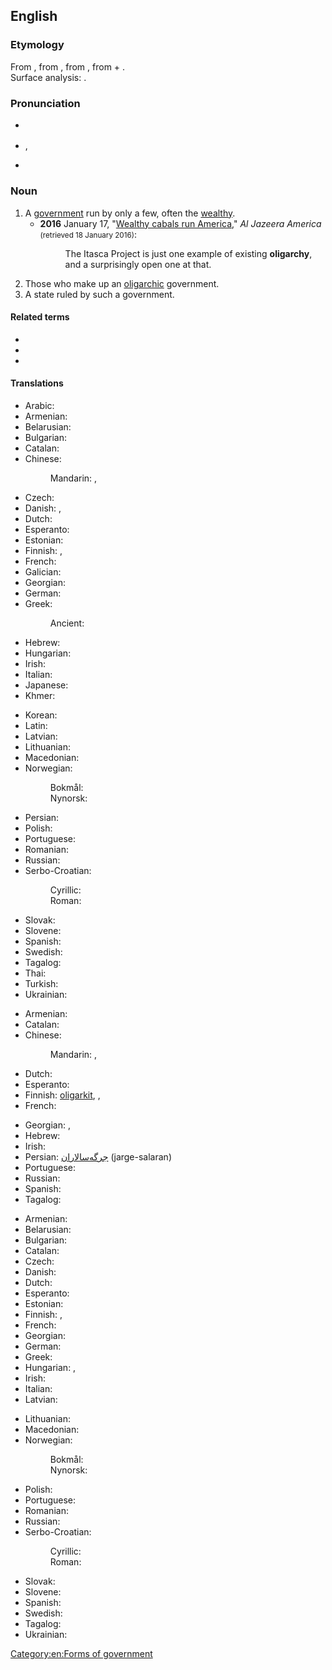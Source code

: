 ==English==

===Etymology===
From {{etyl|fr|en}} {{m|fr|oligarchie}}, from {{etyl|la|en}} {{m|la|oligarchia}}, from {{etyl|grc|en}} {{m|grc|ὀλιγαρχία}}, from {{m|grc|ὀλίγος||few}} + {{m|grc|ἀρχή||rule}}.<br />
Surface analysis: {{confix|olig|t1=few|archy|t2=rule”, “command|lang=en}}.

===Pronunciation===
* {{a|UK}} {{IPA|/ˈɒlɪɡɑːki/|lang=en}}
* {{a|US}} {{enPR|älʹĭ-gär'kē|ōlʹĭ-gär'kē}}, {{IPA|/ˈɑːlɪˌɡɑɹki/|/ˈoʊlɪˌɡɑɹki/|lang=en}}
* {{audio|en-uk-oligarchy.ogg|Audio (UK)|lang=en}}

===Noun===
{{wikipedia}}
{{en-noun|oligarchies}}

# A [[government]] run by only a few, often the [[wealthy]].
#* '''2016''' January 17, "[http://america.aljazeera.com/opinions/2016/1/wealthy-cabals-run-america.html Wealthy cabals run America]," ''Al Jazeera America'' <small>(retrieved 18 January 2016)</small>:
#*: The Itasca Project is just one example of existing '''oligarchy''', and a surprisingly open one at that.
# Those who make up an [[oligarchic]] government.
# A state ruled by such a government.

====Related terms====
* {{l|en|oligarch}}
* {{l|en|oligarchic}}
* {{l|en|oligarchical}}

====Translations====
{{trans-top|Government by only a few}}
* Arabic: {{t|ar|أُولِيغَارْكِي|f}}
* Armenian: {{t+|hy|օլիգարխիա}}
* Belarusian: {{t|be|аліга́рхія|f}}
* Bulgarian: {{t+|bg|олигархия|f}}
* Catalan: {{t|ca|oligarquia|f}}
* Chinese:
*: Mandarin: {{t+|cmn|寡頭政治|sc=Hani}}, {{t+|cmn|寡头政治|tr=guǎtóu zhèngzhì|sc=Hani}}
* Czech: {{t+|cs|oligarchie|f}}
* Danish: {{t+|da|oligarki|n}}, {{t|da|fåmandsvælde|n|c}}
* Dutch: {{t+|nl|oligarchie|f}}
* Esperanto: {{t|eo|oligarĥio}}
* Estonian: {{t|et|oligarhia}}
* Finnish: {{t+|fi|harvainvalta}}, {{t+|fi|oligarkia}}
* French: {{t+|fr|oligarchie|f}}
* Galician: {{t+|gl|oligarquía|f}}
* Georgian: {{t|ka|ოლიგარქია}}
* German: {{t+|de|Oligarchie|f}}
* Greek: {{t+|el|ολιγαρχία|f}}
*: Ancient: {{t|grc|ὀλιγαρχία|f}}
* Hebrew: {{t+|he|אוליגרכיה|f}}
* Hungarian: {{t+|hu|oligarchia}}
* Irish: {{t|ga|olagarcacht|f}}
* Italian: {{t+|it|oligarchia|f}}
* Japanese: {{t|ja|寡頭政治|tr=かとうせいじ, katō seiji}}
* Khmer: {{t|km|អប្បាធិបតេយ្យ|sc=Khmr|tr=appa’ tʰippa’tay}}
{{trans-mid}}
* Korean: {{t|ko|과두제}}
* Latin: {{t|la|oligarchia|f}}
* Latvian: {{t|lv|oligarhija|f}}
* Lithuanian: {{t|lt|oligarchija|f}}
* Macedonian: {{t|mk|олигархија|f}}
* Norwegian:
*: Bokmål: {{t|nb|oligarki|n}}
*: Nynorsk: {{t|nn|oligarki|n}}
* Persian: {{t|fa|الیگارشی|tr=oligârši|sc=fa-Arab}}
* Polish: {{t+|pl|oligarchia|f}}
* Portuguese: {{t+|pt|oligarquia|f}}
* Romanian: {{t+|ro|oligarhie|f}}
* Russian: {{t+|ru|олига́рхия|f}}
* Serbo-Croatian:
*: Cyrillic: {{t|sh|олигархија|f|alt=олигархија}}
*: Roman: {{t+|sh|oligarhija|f}}
* Slovak: {{t|sk|oligarchia|f}}
* Slovene: {{t+|sl|oligarhija|f}}
* Spanish: {{t+|es|oligarquía|f}}
* Swedish: {{t+|sv|oligarki|n}}
* Tagalog: {{t|tl|untipunuan}}
* Thai: {{t+|th|คณาธิปไตย}}
* Turkish: {{t+|tr|oligarşi}}
* Ukrainian: {{t+|uk|олігархі́я|f}}
{{trans-bottom}}

{{trans-top|Those who make up an oligarchic government}}
* Armenian: {{t+|hy|օլիգարխիա}}
* Catalan: {{t|ca|oligarquia|f}}
* Chinese:
*: Mandarin: {{t+|cmn|寡頭|sc=Hani}}, {{t+|cmn|寡头|tr=guǎtóu|sc=Hani}}
* Dutch: {{t+|nl|oligarchie|f}}
* Esperanto: {{t|eo|oligarĥio}}
* Finnish: [[oligarkki|oligarkit]], {{t+|fi|oligarkia}}, {{t|fi|valtaeliitti}}
* French: {{t+|fr|oligarchie|f}}
{{trans-mid}}
* Georgian: {{t|ka|ოლიგარქია}}, {{t|ka|ოლიგარქები}}
* Hebrew: {{t+|he|אוליגרכיה|f}}
* Irish: {{t|ga|olagarcacht|f}}
* Persian: [[جرگه‌سالاران]] (jarge-salaran)
* Portuguese: {{t+|pt|oligarquia|f}}
* Russian: {{t+|ru|олига́рхия|f}}
* Spanish: {{t+|es|oligarquía|f}}
* Tagalog: {{t|tl|untipunuan}}
{{trans-bottom}}

{{trans-top|State ruled by such a government}}
* Armenian: {{t+|hy|օլիգարխիա}}
* Belarusian: {{t|be|аліга́рхія|f}}
* Bulgarian: {{t+|bg|олигархия|f}}
* Catalan: {{t|ca|oligarquia|f}}
* Czech: {{t+|cs|oligarchie|f}}
* Danish: {{t+|da|oligarki|n}}
* Dutch: {{t+|nl|oligarchie|f}}
* Esperanto: {{t|eo|oligarĥio}}
* Estonian: {{t|et|oligarhia}}
* Finnish: {{t+|fi|oligarkia}}, {{t+|fi|harvainvalta}}
* French: {{t+|fr|oligarchie|f}}
* Georgian: {{t|ka|ოლიგარქია}}
* German: {{t+|de|Oligarchie|f}}
* Greek: {{t+|el|ολιγαρχία|f}}
* Hungarian: {{t+|hu|oligarchia}}, {{t|hu|kiskirályság}}
* Irish: {{t|ga|olagarcacht|f}}
* Italian: {{t+|it|oligarchia|f}}
* Latvian: {{t|lv|oligarhija|f}}
{{trans-mid}}
* Lithuanian: {{t|lt|oligarchija|f}}
* Macedonian: {{t|mk|олигархија|f}}
* Norwegian:
*: Bokmål: {{t|nb|oligarki|n}}
*: Nynorsk: {{t|nn|oligarki|n}}
* Polish: {{t+|pl|oligarchia|f}}
* Portuguese: {{t+|pt|oligarquia|f}}
* Romanian: {{t+|ro|oligarhie|f}}
* Russian: {{t+|ru|олига́рхия|f}}
* Serbo-Croatian:
*: Cyrillic: {{t|sh|олигархија|f}}
*: Roman: {{t+|sh|oligarhija|f}}
* Slovak: {{t|sk|oligarchia|f}}
* Slovene: {{t+|sl|oligarhija|f}}
* Spanish: {{t+|es|oligarquía|f}}
* Swedish: {{t+|sv|oligarki|n}}
* Tagalog: {{t|tl|untipunuan}}
* Ukrainian: {{t+|uk|олігархі́я|f}}
{{trans-bottom}}

[[Category:en:Forms of government]]